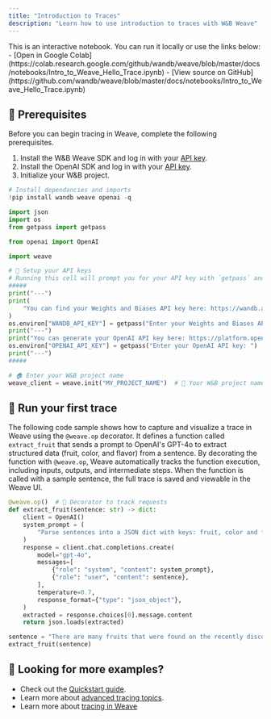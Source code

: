 ```yaml
---
title: "Introduction to Traces"
description: "Learn how to use introduction to traces with W&B Weave"
---
```


<Note>
This is an interactive notebook. You can run it locally or use the links below:
- [Open in Google Colab](https://colab.research.google.com/github/wandb/weave/blob/master/docs/notebooks/Intro_to_Weave_Hello_Trace.ipynb)
- [View source on GitHub](https://github.com/wandb/weave/blob/master/docs/notebooks/Intro_to_Weave_Hello_Trace.ipynb)
</Note>

## 🔑 Prerequisites

Before you can begin tracing in Weave, complete the following prerequisites.

1. Install the W&B Weave SDK and log in with your [API key](https://wandb.ai/settings#api).
2. Install the OpenAI SDK and log in with your [API key](https://platform.openai.com/api-keys).
3. Initialize your W&B project.

```python lines
# Install dependancies and imports
!pip install wandb weave openai -q

import json
import os
from getpass import getpass

from openai import OpenAI

import weave

# 🔑 Setup your API keys
# Running this cell will prompt you for your API key with `getpass` and will not echo to the terminal.
#####
print("---")
print(
    "You can find your Weights and Biases API key here: https://wandb.ai/settings#api"
)
os.environ["WANDB_API_KEY"] = getpass("Enter your Weights and Biases API key: ")
print("---")
print("You can generate your OpenAI API key here: https://platform.openai.com/api-keys")
os.environ["OPENAI_API_KEY"] = getpass("Enter your OpenAI API key: ")
print("---")
#####

# 🏠 Enter your W&B project name
weave_client = weave.init("MY_PROJECT_NAME")  # 🐝 Your W&B project name
```

## 🐝 Run your first trace

The following code sample shows how to capture and visualize a trace in Weave using the `@weave.op` decorator. It defines a function called `extract_fruit` that sends a prompt to OpenAI's GPT-4o to extract structured data (fruit, color, and flavor) from a sentence. By decorating the function with `@weave.op`, Weave automatically tracks the function execution, including inputs, outputs, and intermediate steps. When the function is called with a sample sentence, the full trace is saved and viewable in the Weave UI.

```python lines
@weave.op()  # 🐝 Decorator to track requests
def extract_fruit(sentence: str) -> dict:
    client = OpenAI()
    system_prompt = (
        "Parse sentences into a JSON dict with keys: fruit, color and flavor."
    )
    response = client.chat.completions.create(
        model="gpt-4o",
        messages=[
            {"role": "system", "content": system_prompt},
            {"role": "user", "content": sentence},
        ],
        temperature=0.7,
        response_format={"type": "json_object"},
    )
    extracted = response.choices[0].message.content
    return json.loads(extracted)

sentence = "There are many fruits that were found on the recently discovered planet Goocrux. There are neoskizzles that grow there, which are purple and taste like candy."
extract_fruit(sentence)
```

## 🚀 Looking for more examples?
- Check out the [Quickstart guide](https://weave-docs.wandb.ai/quickstart).
- Learn more about [advanced tracing topics](https://weave-docs.wandb.ai/tutorial-tracing_2).
- Learn more about [tracing in Weave](https://weave-docs.wandb.ai/guides/tracking/tracing)

